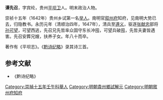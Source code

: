 '''谭先召'''，字宾纶，贵州[[平坝卫|平坝卫]]人。明末政治人物。

崇祯十五年（1642年）贵州乡试第一名[[举人|举人]]。南明官[[叙州府|叙州府]]知府，见南明大势已去，归隐教书。永历元年（清顺治四年，1647年），清兵至[[遵义|遵义]]，驱逐[[张献忠|张献忠]]部将[[孙可望|孙可望]]，可望西逃，先召兄先哲率众固守东长冲囤，可望兵破囤，先哲夫妻皆遇害。先召安葬兄嫂，扶养子女。年八十而卒。

著作有《平坝志》。《[[黔诗纪略|黔诗纪略]]》录其诗三首。

==参考文献==
*《黔诗纪略》

{{DEFAULTSORT:Tan谭}}
[[Category:崇禎十五年壬午科舉人|Category:崇禎十五年壬午科舉人]]
[[Category:明朝貴州鄉試解元|Category:明朝貴州鄉試解元]]
[[Category:明朝敘州府知府|Category:明朝敘州府知府]]